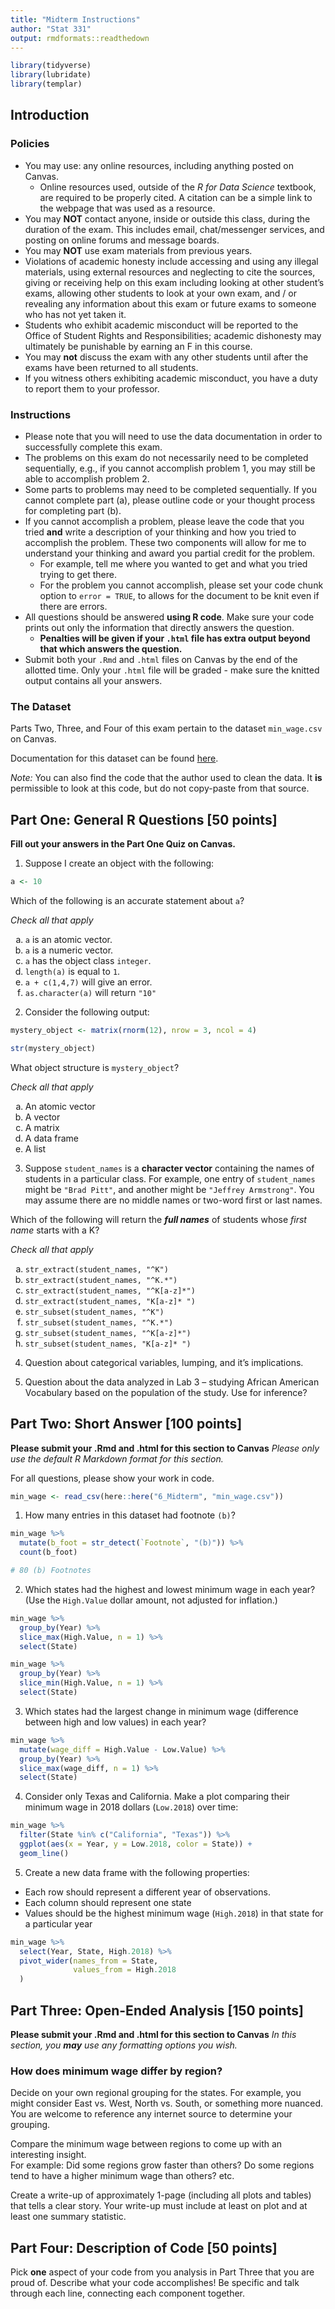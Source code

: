 ```yaml
---
title: "Midterm Instructions"
author: "Stat 331"
output: rmdformats::readthedown
---
```


```r
library(tidyverse)
library(lubridate)
library(templar)
```



## Introduction

### Policies
- You may use: any online resources, including anything posted on Canvas. 
  * Online resources used, outside of the _R for Data Science_ textbook, are 
  required to be properly cited. A citation can be a simple link to the webpage
  that was used as a resource. 
- You may **NOT** contact anyone, inside or outside this class, during the
  duration of the exam.  This includes email, chat/messenger services, and
  posting on online forums and message boards.
- You may **NOT** use exam materials from previous years.
- Violations of academic honesty include accessing and using any illegal
  materials, using external resources and neglecting to cite the sources, 
  giving or receiving help on this exam including looking at
  other student's exams, allowing other students to look at your own exam,
  and / or revealing any information about this exam or future exams to someone
  who has not yet taken it.
- Students who exhibit academic misconduct will be reported to the Office of
  Student Rights and Responsibilities; academic dishonesty may ultimately be
  punishable by earning an F in this course.
- You may **not** discuss the exam with any other students until after the
  exams have been returned to all students.
- If you witness others exhibiting academic misconduct, you have a duty to
  report them to your professor.

 
### Instructions

- Please note that you will need to use the data documentation in order to
  successfully complete this exam.
- The problems on this exam do not necessarily need to be completed
  sequentially, e.g., if you cannot accomplish problem 1, you may still be able
  to accomplish problem 2.
- Some parts to problems may need to be completed sequentially. If you cannot
  complete part (a), please outline code or your thought process for completing
  part (b).
- If you cannot accomplish a problem, please leave the code that you tried 
**and** write a description of your thinking and how you tried to accomplish the 
problem. These two components will allow for me to understand your thinking and 
award you partial credit for the problem. 
  * For example, tell me where you wanted to get and what you tried trying to 
  get there.
  * For the problem you cannot accomplish, please set your code chunk option to 
  `error = TRUE`, to allows for the document to be knit even if there are errors. 
- All questions should be answered **using R code**.  Make sure your code
  prints out only the information that directly answers the question. 
  * **Penalties will be given if your `.html` file has extra output beyond that
  which answers the question.**
-  Submit both your `.Rmd` and `.html` files on Canvas by the end of the
  allotted time. Only your `.html` file will be graded - make sure the
  knitted output contains all your answers.
  
### The Dataset

Parts Two, Three, and Four of this exam pertain to the dataset `min_wage.csv`
on Canvas.

Documentation for this dataset can be found [here](https://github.com/Lislejoem/Minimum-Wage-by-State-1968-to-2017/tree/master).

*Note:* You can also find the code that the author used to clean the data. It
**is** permissible to look at this code, but do not copy-paste from that source.


## Part One: General R Questions  [50 points]

**Fill out your answers in the Part One Quiz on Canvas.**

1. Suppose I create an object with the following:

```r
a <- 10
```

Which of the following is an accurate statement about `a`?

*Check all that apply*

(a) `a` is an atomic vector.
(b) `a` is a numeric vector.
(c) `a` has the object class `integer`.
(d) `length(a)` is equal to `1`.
(e) `a + c(1,4,7)` will give an error.
(f) `as.character(a)` will return `"10"`


2. Consider the following output:

```r
mystery_object <- matrix(rnorm(12), nrow = 3, ncol = 4)
```

```r
str(mystery_object)
```

What object structure is `mystery_object`?

*Check all that apply*

(a) An atomic vector
(b) A vector
(c) A matrix
(d) A data frame
(e) A list


3. Suppose `student_names` is a **character vector** containing the names of 
students in a particular class.  For example, one entry of `student_names` might 
be `"Brad Pitt"`, and another might be `"Jeffrey Armstrong"`.  You may assume 
there are no middle names or two-word first or last names.

Which of the following will return the **_full names_** of students whose
*first name* starts with a K?

*Check all that apply*

(a) `str_extract(student_names, "^K")`
<!-- Only selects letter K -->
(b) `str_extract(student_names, "^K.*")`
<!-- Extracts first AND last name -->
(c) `str_extract(student_names, "^K[a-z]*")`
<!-- Extracts first name! -->
(d) `str_extract(student_names, "K[a-z]* ")`
<!-- Extracts first name! -->
(e) `str_subset(student_names, "^K")`
<!-- Extracts first AND last name.  -->
(f) `str_subset(student_names, "^K.*")`
<!-- Extracts first AND last name.  -->
(g) `str_subset(student_names, "^K[a-z]*")`
<!-- Extracts first AND last name.  -->
(h) `str_subset(student_names, "K[a-z]* ")`
<!-- Extracts first AND last name plus other names.  -->

4. Question about categorical variables, lumping, and it's implications.


5. Question about the data analyzed in Lab 3 -- studying African American 
Vocabulary based on the population of the study. Use for inference? 



## Part Two: Short Answer [100 points]

**Please submit your .Rmd and .html for this section to Canvas**
*Please only use the default R Markdown format for this section.*

For all questions, please show your work in code.

```r
min_wage <- read_csv(here::here("6_Midterm", "min_wage.csv"))
```

1. How many entries in this dataset had footnote `(b)`?

```r
min_wage %>% 
  mutate(b_foot = str_detect(`Footnote`, "(b)")) %>% 
  count(b_foot)

# 80 (b) Footnotes
```

\hspace{1cm}

2. Which states had the highest and lowest minimum wage in each year?  (Use the 
`High.Value` dollar amount, not adjusted for inflation.)

```r
min_wage %>% 
  group_by(Year) %>% 
  slice_max(High.Value, n = 1) %>% 
  select(State)

min_wage %>% 
  group_by(Year) %>% 
  slice_min(High.Value, n = 1) %>% 
  select(State)
```

\hspace{1cm}

3. Which states had the largest change in minimum wage (difference between high 
and low values) in each year?

```r
min_wage %>% 
  mutate(wage_diff = High.Value - Low.Value) %>% 
  group_by(Year) %>% 
  slice_max(wage_diff, n = 1) %>% 
  select(State)
```

\hspace{1cm}

4. Consider only Texas and California.  Make a plot comparing their minimum wage 
in 2018 dollars (`Low.2018`) over time:

```r
min_wage %>%
  filter(State %in% c("California", "Texas")) %>%
  ggplot(aes(x = Year, y = Low.2018, color = State)) +
  geom_line()
```

\hspace{1cm}

5. Create a new data frame with the following properties:
- Each row should represent a different year of observations.
- Each column should represent one state
- Values should be the highest minimum wage (`High.2018`) in that state for
a particular year

```r
min_wage %>% 
  select(Year, State, High.2018) %>% 
  pivot_wider(names_from = State, 
              values_from = High.2018
  )
```



## Part Three:  Open-Ended Analysis [150 points]

**Please submit your .Rmd and .html for this section to Canvas**
*In this section, you __may__ use any formatting options you wish.*

### How does minimum wage differ by region?

Decide on your own regional grouping for the states.  For example, you might 
consider East vs. West, North vs. South, or something more nuanced.  You are welcome
to reference any internet source to determine your grouping.

Compare the minimum wage between regions to come up with an interesting insight.  
For example: Did some regions grow faster than others? Do some regions tend to
have a higher minimum wage than others?  etc.

Create a write-up of approximately 1-page (including all plots and tables) that
tells a clear story. Your write-up must include at least on plot and at least
one summary statistic.

## Part Four:   Description of Code [50 points]

Pick **one** aspect of your code from you analysis in Part Three that you are
proud of.  Describe what your code accomplishes! Be specific and talk through
each line, connecting each component together. 
